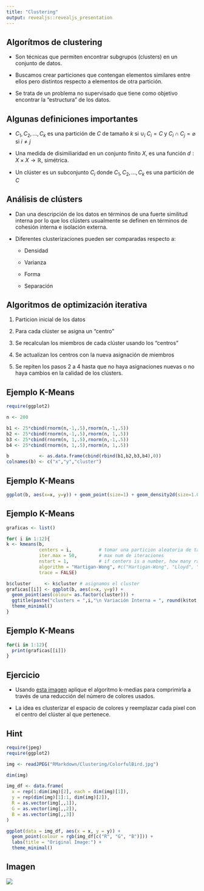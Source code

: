 ```yaml
---
title: "Clustering"
output: revealjs::revealjs_presentation
---
```


## Algorítmos de clustering

- Son técnicas que permiten encontrar subgrupos (clusters) en un conjunto de datos.

- Buscamos crear particiones que contengan elementos similares entre ellos pero distintos respecto a elementos de otra partición.

- Se trata de un problema no supervisado que tiene como objetivo encontrar la "estructura" de los datos.

## Algunas definiciones importantes

- $C_1, C_2,...,C_k$ es una partición de $C$ de tamaño $k$ si $\cup_i \ C_i = C$ y $C_i \cap C_j=\varnothing$ si $i\neq j$

- Una medida de disimiliaridad en un conjunto finito $X$, es una función $d:X\times X \rightarrow \mathbb{R}$, simétrica.

- Un clúster es un subconjunto $C_i$ donde $C_1, C_2,...,C_k$ es una partición de $C$

## Análisis de clústers

- Dan una descripción de los datos en términos de una fuerte similitud interna por lo que los clústers usualmente se definen en términos de cohesión interna e isolación externa.

- Diferentes clusterizaciones pueden ser comparadas respecto a:

  - Densidad

  - Varianza

  - Forma

  - Separación

## Algoritmos de optimización iterativa

1. Particion inicial de los datos

2. Para cada clúster se asigna un "centro"

3. Se recalculan los miembros de cada clúster usando los "centros"

4. Se actualizan los centros con la nueva asignación de miembros

5. Se repiten los pasos 2 a 4 hasta que no haya asignaciones nuevas  o no haya cambios en la calidad de los clústers.

## Ejemplo K-Means

```r
require(ggplot2)
```

```r
n <- 200

b1 <- 25*cbind(rnorm(n,-1,.5),rnorm(n,-1,.5))
b2 <- 25*cbind(rnorm(n,-1,.5),rnorm(n, 1,.5))
b3 <- 25*cbind(rnorm(n, 1,.5),rnorm(n,-1,.5))
b4 <- 25*cbind(rnorm(n, 1,.5),rnorm(n, 1,.5))

b           <- as.data.frame(cbind(rbind(b1,b2,b3,b4),0))
colnames(b) <- c("x","y","cluster")
```

## Ejemplo K-Means

```r
ggplot(b, aes(x=x, y=y)) + geom_point(size=1) + geom_density2d(size=1.05) + theme_minimal()
```

## Ejemplo K-Means

```r
graficas <- list()

for( i in 1:12){ 
k <- kmeans(b,
            centers = i,          # tomar una particion aleatoria de tamaño i
            iter.max = 50,        # max num de iteraciones
            nstart = 1,           # if centers is a number, how many random sets should be chosen?
            algorithm = "Hartigan-Wong", #c("Hartigan-Wong", "Lloyd", "Forgy", MacQueen")
            trace = FALSE)

b$cluster     <- k$cluster # asignamos el cluster
graficas[[i]] <- ggplot(b, aes(x=x, y=y)) + 
  geom_point(aes(colour= as.factor(cluster))) + 
  ggtitle(paste("clusters = ",i,"\n Variación Interna = ", round(k$tot.withinss,1)))+
  theme_minimal()
}
```

## Ejemplo K-Means

```r
for(i in 1:12){
  print(graficas[[i]])
}
```

## Ejercicio

- Usando [esta imagen](https://github.com/alberto-mateos-mo/seminario-est-fciencias/blob/master/RMarkdown/Clustering/ColorfulBird.jpg) aplique el algoritmo k-medias para comprimirla a través de una reducción del número de colores usados.

- La idea es clusterizar el espacio de colores y reemplazar cada pixel con el centro del clúster al que pertenece.

## Hint

```r
require(jpeg)
require(ggplot2)

img <- readJPEG("RMarkdown/Clustering/ColorfulBird.jpg")

dim(img)

img_df <- data.frame(
  x = rep(1:dim(img)[2], each = dim(img)[1]),
  y = rep(dim(img)[1]:1, dim(img)[2]),
  R = as.vector(img[,,1]),
  G = as.vector(img[,,2]),
  B = as.vector(img[,,3])
)

ggplot(data = img_df, aes(x = x, y = y)) + 
  geom_point(colour = rgb(img_df[c("R", "G", "B")])) +
  labs(title = "Original Image:") +
  theme_minimal()
```

## Imagen

![](bird_plot.png)
